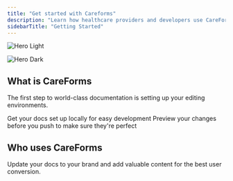 ```yaml
---
title: "Get started with Careforms"
description: "Learn how healthcare providers and developers use CareForms for patient intake and assessments"
sidebarTitle: "Getting Started"
---
```


<img
  className="block dark:hidden"
  src="/images/hero-light.png"
  alt="Hero Light"
/>

<img
  className="hidden dark:block"
  src="/images/hero-dark.png"
  alt="Hero Dark"
/>

## What is CareForms

The first step to world-class documentation is setting up your editing environments.

<CardGroup cols="2">
  <Card title="Create your first form" icon="pen-to-square" href="https://mintlify.com/docs/quickstart">
    Get your docs set up locally for easy development
  </Card>
  <Card title="Explore templates" icon="image" href="https://mintlify.com/docs/development">
    Preview your changes before you push to make sure they're perfect
  </Card>
</CardGroup>

## Who uses CareForms 

Update your docs to your brand and add valuable content for the best user conversion.